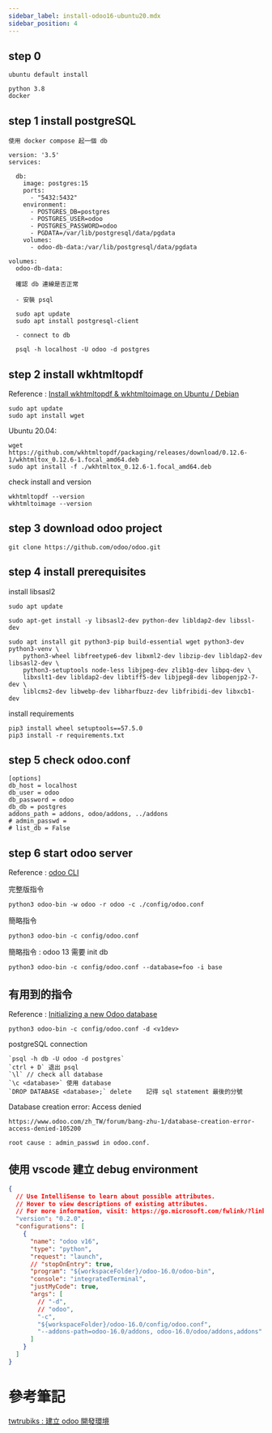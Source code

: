```yaml
---
sidebar_label: install-odoo16-ubuntu20.mdx
sidebar_position: 4
---
```

## step 0 

    ubuntu default install

    python 3.8
    docker

## step 1 install postgreSQL

    使用 docker compose 起一個 db

``` docker title="docker-compose.yml"
version: '3.5'
services:

  db:
    image: postgres:15
    ports:
      - "5432:5432"
    environment:
      - POSTGRES_DB=postgres
      - POSTGRES_USER=odoo
      - POSTGRES_PASSWORD=odoo
      - PGDATA=/var/lib/postgresql/data/pgdata
    volumes:
      - odoo-db-data:/var/lib/postgresql/data/pgdata

volumes:
  odoo-db-data:
```

      確認 db 連線是否正常 

      - 安裝 psql 

      sudo apt update
      sudo apt install postgresql-client

      - connect to db

      psql -h localhost -U odoo -d postgres


## step 2 install wkhtmltopdf

Reference : [Install wkhtmltopdf & wkhtmltoimage on Ubuntu / Debian](https://computingforgeeks.com/install-wkhtmltopdf-on-ubuntu-debian-linux/?expand_article=1)

```
sudo apt update
sudo apt install wget
```
Ubuntu 20.04:

```
wget https://github.com/wkhtmltopdf/packaging/releases/download/0.12.6-1/wkhtmltox_0.12.6-1.focal_amd64.deb
sudo apt install -f ./wkhtmltox_0.12.6-1.focal_amd64.deb
```

check install and version

```
wkhtmltopdf --version
wkhtmltoimage --version
```

## step 3 download odoo project
```
git clone https://github.com/odoo/odoo.git
```

## step 4 install prerequisites 

install libsasl2

```
sudo apt update

sudo apt-get install -y libsasl2-dev python-dev libldap2-dev libssl-dev

sudo apt install git python3-pip build-essential wget python3-dev python3-venv \
    python3-wheel libfreetype6-dev libxml2-dev libzip-dev libldap2-dev libsasl2-dev \
    python3-setuptools node-less libjpeg-dev zlib1g-dev libpq-dev \
    libxslt1-dev libldap2-dev libtiff5-dev libjpeg8-dev libopenjp2-7-dev \
    liblcms2-dev libwebp-dev libharfbuzz-dev libfribidi-dev libxcb1-dev
```

install requirements

```
pip3 install wheel setuptools==57.5.0
pip3 install -r requirements.txt
```

## step 5 check odoo.conf

```
[options]
db_host = localhost
db_user = odoo
db_password = odoo
db_db = postgres
addons_path = addons, odoo/addons, ../addons
# admin_passwd = 
# list_db = False
```

## step 6 start odoo server

Reference : [odoo CLI](https://www.odoo.com/documentation/13.0/developer/cli.html)

完整版指令
```
python3 odoo-bin -w odoo -r odoo -c ./config/odoo.conf
```

簡略指令
```
python3 odoo-bin -c config/odoo.conf
```


簡略指令 : odoo 13 需要 init db
```
python3 odoo-bin -c config/odoo.conf --database=foo -i base
```


## 有用到的指令

Reference : [Initializing a new Odoo database](https://subscription.packtpub.com/book/business-and-other/9781784392796/1/ch01lvl1sec10/initializing-a-new-odoo-database)

```
python3 odoo-bin -c config/odoo.conf -d <v1dev>
``` 

postgreSQL connection
```
`psql -h db -U odoo -d postgres`
`ctrl + D` 退出 psql 
`\l` // check all database 
`\c <database>` 使用 database 
`DROP DATABASE <database>;` delete    記得 sql statement 最後的分號 
```

Database creation error: Access denied
```
https://www.odoo.com/zh_TW/forum/bang-zhu-1/database-creation-error-access-denied-105200 

root cause : admin_passwd in odoo.conf.
```

## 使用 vscode 建立 debug environment

```json title=".vscode/launch.json"
{
  // Use IntelliSense to learn about possible attributes.
  // Hover to view descriptions of existing attributes.
  // For more information, visit: https://go.microsoft.com/fwlink/?linkid=830387
  "version": "0.2.0",
  "configurations": [
    {
      "name": "odoo v16",
      "type": "python",
      "request": "launch",
      // "stopOnEntry": true,
      "program": "${workspaceFolder}/odoo-16.0/odoo-bin",
      "console": "integratedTerminal",
      "justMyCode": true,
      "args": [
        // "-d",
        // "odoo",
        "-c",
        "${workspaceFolder}/odoo-16.0/config/odoo.conf",
        "--addons-path=odoo-16.0/addons, odoo-16.0/odoo/addons,addons"
      ]
    }
  ]
}
```

# 參考筆記

[twtrubiks  : 建立 odoo 開發環境 ](https://github.com/twtrubiks/odoo-development-environment-tutorial
) 
